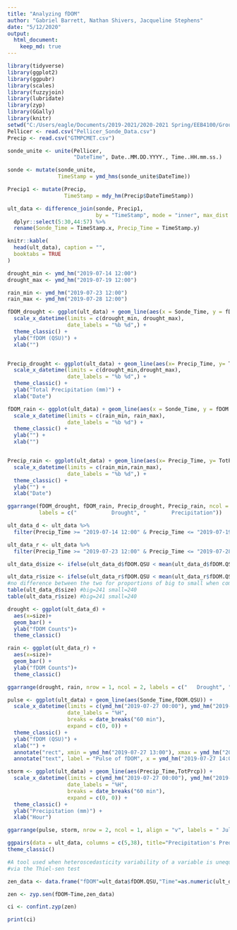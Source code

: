 ```yaml
---
title: "Analyzing fDOM"
author: "Gabriel Barrett, Nathan Shivers, Jacqueline Stephens"
date: "5/12/2020"
output:
  html_document:
    keep_md: true
---
```


```r
library(tidyverse)
library(ggplot2)
library(ggpubr)
library(scales)
library(fuzzyjoin)
library(lubridate)
library(zyp)
library(GGally)
library(knitr)
setwd("C:/Users/eagle/Documents/2019-2021/2020-2021 Spring/EEB4100/Group_Project/")
Pellicer <- read.csv("Pellicer_Sonde_Data.csv") 
Precip <- read.csv("GTMPCMET.csv")
```


```r
sonde_unite <- unite(Pellicer,
                     "DateTime", Date..MM.DD.YYYY., Time..HH.mm.ss.)

sonde <- mutate(sonde_unite, 
                TimeStamp = ymd_hms(sonde_unite$DateTime))

Precip1 <- mutate(Precip, 
                  TimeStamp = mdy_hm(Precip$DateTimeStamp))

ult_data <- difference_join(sonde, Precip1, 
                            by = "TimeStamp", mode = "inner", max_dist = 180) %>%
  dplyr::select(5:30,44:57) %>%
  rename(Sonde_Time = TimeStamp.x, Precip_Time = TimeStamp.y)
```

```r
knitr::kable(
  head(ult_data), caption = "",
  booktabs = TRUE
)

```


```r
drought_min <- ymd_hm("2019-07-14 12:00")
drought_max <- ymd_hm("2019-07-19 12:00")
```

```r
rain_min <- ymd_hm("2019-07-23 12:00")
rain_max <- ymd_hm("2019-07-28 12:00")
```

```r
fDOM_drought <- ggplot(ult_data) + geom_line(aes(x = Sonde_Time, y = fDOM.QSU)) + 
  scale_x_datetime(limits = c(drought_min, drought_max),
                   date_labels = "%b %d",) + 
  theme_classic() +
  ylab("fDOM (QSU)") +
  xlab("")


Precip_drought <- ggplot(ult_data) + geom_line(aes(x= Precip_Time, y= TotPrcp)) + 
  scale_x_datetime(limits = c(drought_min,drought_max),
                   date_labels = "%b %d",) + 
  theme_classic() +
  ylab("Total Precipitation (mm)") +
  xlab("Date")
```

```r
fDOM_rain <- ggplot(ult_data) + geom_line(aes(x = Sonde_Time, y = fDOM.QSU)) + 
  scale_x_datetime(limits = c(rain_min, rain_max),
                   date_labels = "%b %d") + 
  theme_classic() +
  ylab("") +
  xlab("") 


Precip_rain <- ggplot(ult_data) + geom_line(aes(x= Precip_Time, y= TotPrcp)) + 
  scale_x_datetime(limits = c(rain_min,rain_max),
                   date_labels = "%b %d",) + 
  theme_classic() +
  ylab("") +
  xlab("Date")
```

```r
ggarrange(fDOM_drought, fDOM_rain, Precip_drought, Precip_rain, ncol = 2, nrow = 2, align = "v", 
          labels = c("           Drought", "        Precipitation"))
```

```r
ult_data_d <- ult_data %>%
  filter(Precip_Time >= "2019-07-14 12:00" & Precip_Time <= "2019-07-19 12:00")

ult_data_r <- ult_data %>%
  filter(Precip_Time >= "2019-07-23 12:00" & Precip_Time <= "2019-07-28 12:00")
```

```r
ult_data_d$size <- ifelse(ult_data_d$fDOM.QSU < mean(ult_data_d$fDOM.QSU), "Small", "Big") 

ult_data_r$size <- ifelse(ult_data_r$fDOM.QSU < mean(ult_data_r$fDOM.QSU), "Small", "Big")
#no difference between the two for proportions of big to small when comparing to the median
table(ult_data_d$size) #big=241 small=240
table(ult_data_r$size) #big=241 small=240

drought <- ggplot(ult_data_d) + 
  aes(x=size)+
  geom_bar() +
  ylab("fDOM Counts")+
  theme_classic()

rain <- ggplot(ult_data_r) + 
  aes(x=size)+
  geom_bar() + 
  ylab("fDOM Counts")+
  theme_classic() 

ggarrange(drought, rain, nrow = 1, ncol = 2, labels = c("   Drought", "     Rain"))
```

```r
pulse <- ggplot(ult_data) + geom_line(aes(Sonde_Time,fDOM.QSU)) + 
  scale_x_datetime(limits = c(ymd_hm("2019-07-27 00:00"), ymd_hm("2019-07-28 00:00")),
                   date_labels = "%H",
                   breaks = date_breaks("60 min"),
                   expand = c(0, 0)) + 
  theme_classic() +
  ylab("fDOM (QSU)") + 
  xlab("") + 
  annotate("rect", xmin = ymd_hm("2019-07-27 13:00"), xmax = ymd_hm("2019-07-27 14:45"), ymin = 55, ymax = 115, alpha = .2) +
  annotate("text", label = "Pulse of fDOM", x = ymd_hm("2019-07-27 14:00"), y = 130)

storm <- ggplot(ult_data) + geom_line(aes(Precip_Time,TotPrcp)) + 
  scale_x_datetime(limits = c(ymd_hm("2019-07-27 00:00"), ymd_hm("2019-07-28 00:00")),
                   date_labels = "%H",
                   breaks = date_breaks("60 min"),
                   expand = c(0, 0)) + 
  theme_classic() +
  ylab("Precipitation (mm)") + 
  xlab("Hour")
```

```r
ggarrange(pulse, storm, nrow = 2, ncol = 1, align = "v", labels = " July 27th Storm Event")
```


```r
ggpairs(data = ult_data, columns = c(5,38), title="Precipitation's Predictive Potential for fDOM") +
theme_classic()
```

```r
#A tool used when heteroscedasticity variability of a variable is unequal across a range of values 
#via the Thiel-sen test

zen_data <- data.frame("fDOM"=ult_data$fDOM.QSU,"Time"=as.numeric(ult_data$Sonde_Time, units="minutes"))

zen <- zyp.sen(fDOM~Time,zen_data)

ci <- confint.zyp(zen)

print(ci)
````

